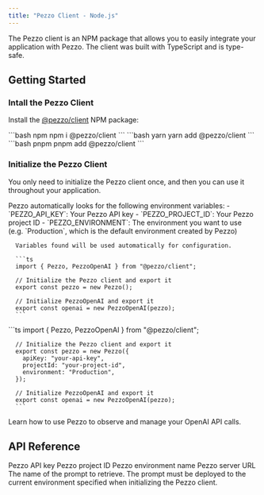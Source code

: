 ```yaml
---
title: "Pezzo Client - Node.js"
---
```


The Pezzo client is an NPM package that allows you to easily integrate your application with Pezzo. The client was built with TypeScript and is type-safe.

## Getting Started

### Intall the Pezzo Client

Install the [@pezzo/client](https://www.npmjs.com/package/@pezzo/client) NPM package:

<CodeGroup>
  ```bash npm
  npm i @pezzo/client
  ``` 
  ```bash yarn
  yarn add @pezzo/client
  ```
  ```bash pnpm
  pnpm add @pezzo/client
  ```
</CodeGroup>

### Initialize the Pezzo Client

You only need to initialize the Pezzo client once, and then you can use it throughout your application.

<Tabs>
  <Tab title="Configure via environment variables">
      Pezzo automatically looks for the following environment variables:
      - `PEZZO_API_KEY`: Your Pezzo API key
      - `PEZZO_PROJECT_ID`: Your Pezzo project ID
      - `PEZZO_ENVIRONMENT`: The environment you want to use (e.g. `Production`, which is the default environment created by Pezzo)

      Variables found will be used automatically for configuration.

      ```ts
      import { Pezzo, PezzoOpenAI } from "@pezzo/client";

      // Initialize the Pezzo client and export it
      export const pezzo = new Pezzo();

      // Initialize PezzoOpenAI and export it
      export const openai = new PezzoOpenAI(pezzo);
      ```
  </Tab>
  <Tab title="Configure manually">
      ```ts
      import { Pezzo, PezzoOpenAI } from "@pezzo/client";

      // Initialize the Pezzo client and export it
      export const pezzo = new Pezzo({
        apiKey: "your-api-key",
        projectId: "your-project-id",
        environment: "Production",
      });

      // Initialize PezzoOpenAI and export it
      export const openai = new PezzoOpenAI(pezzo);
      ```
  </Tab>
</Tabs>


<CardGroup cols={2}>
  <Card
    title="Use Pezzo with OpenAI"
    icon="bolt-lightning"
    href="/client/integrations/openai"
  >
    Learn how to use Pezzo to observe and manage your OpenAI API calls.
  </Card>
</CardGroup>

## API Reference

<ResponseField name="Pezzo.constructor(options: PezzoOptions)" type="Function">
  <div style={{ marginLeft: 20 }}>
  <ParamField path="options" type="PezzoOptions">
    <div style={{ marginLeft: 20 }}>
      <ParamField path="apiKey" type="string" required="false" default="process.env.PEZZO_API_KEY">
        Pezzo API key
      </ParamField>
      <ParamField path="projectId" type="string" required="false" default="process.env.PEZZO_PROJECT_ID">
        Pezzo project ID
      </ParamField>
      <ParamField path="environment" type="string" required="false" default="process.env.PEZZO_ENVIRONMENT">
        Pezzo environment name
      </ParamField>
      <ParamField path="serverUrl" type="string" required="false" default="https://api.pezzo.ai">
        Pezzo server URL
      </ParamField>
    </div>
  </ParamField>
  </div>
</ResponseField>

<ResponseField name="Pezzo.getPrompt(promptName: string)" type="Function">
  <div style={{ marginLeft: 20 }}>
    <ParamField path="promptName" type="string">
      The name of the prompt to retrieve. The prompt must be deployed to the current environment specified when initializing the Pezzo client.
    </ParamField>
  </div>
</ResponseField>